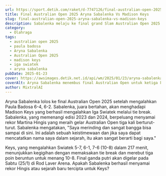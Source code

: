 ```yaml
---
url: https://sport.detik.com/raket/d-7747126/final-australian-open-2025-aryna-sabalenka-vs-madison-keys
title: Final Australian Open 2025 Aryna Sabalenka Vs Madison Keys
slug: final-australian-open-2025-aryna-sabalenka-vs-madison-keys
description: Sabalenka melaju ke final grand Slam Australian Open 2025 usai menundukkan Badosa. Sang juara bertahan akan menghadapi Keys yang sukses membungkam Swiatek.
category:
  - Olahraga
tags:
  - australian open 2025
  - paula badosa
  - Aryna Sabalenka
  - Australian Open 2025
  - madison keys
  - iga swiatek
  - aryna sabalenka
pubDate: 2025-01-23
cover: https://awsimages.detik.net.id/api/wm/2025/01/23/aryna-sabalenka_169.jpeg?wid=54&w=650&v=1&t=jpeg
coverAlt: Aryna Sabalenka menembus final Australian Open untuk ketiga kali beruntun. Foto REUTERS/Jaimi Joy
author: MixtralAI
---
```

Aryna Sabalenka lolos ke final Australian Open 2025 setelah mengalahkan Paula Badosa 6-4, 6-2. Sabalenka, juara bertahan, akan menghadapi Madison Keys yang berhasil mengalahkan Iga Swiatek melalui tie break. Sabalenka, yang memenangi edisi 2023 dan 2024, berpeluang menyamai rekor Martina Hingis yang meraih gelar Australian Open tiga kali berturut-turut. Sabalenka mengatakan, "Saya merinding dan sangat bangga bisa sampai di sini. Ini adalah sebuah keistimewaan dan jika saya dapat mencatatkan nama saya dalam sejarah, itu akan sangat berarti bagi saya."

Keys, yang mengalahkan Swiatek 5-7, 6-1, 7-6 (10-8) dalam 217 menit, menunjukkan kegigihan dengan memaksakan tie break dan merebut tiga poin beruntun untuk menang 10-8. Final ganda putri akan digelar pada Sabtu (25/1) di Rod Laver Arena. Apakah Sabalenka berhasil menyamai rekor Hingis atau sejarah baru tercipta untuk Keys?
